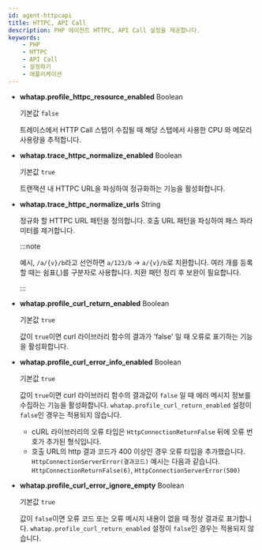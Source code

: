 ```yaml
---
id: agent-httpcapi
title: HTTPC, API Call
description: PHP 에이전트 HTTPC, API Call 설정을 제공합니다.
keywords:
    - PHP
    - HTTPC
    - API Call
    - 설정하기
    - 애플리케이션
---
```


* **whatap.profile_httpc_resource_enabled** <span class='type'>Boolean</span>

  기본값 `false`

  트레이스에서 HTTP Call 스텝이 수집될 때 해당 스텝에서 사용한 CPU 와 메모리 사용량을 추적합니다.

* **whatap.trace_httpc_normalize_enabled** <span class='type'>Boolean</span>

  기본값 `true`

  트랜잭션 내 HTTPC URL을 파싱하여 정규화하는 기능을 활성화합니다.

* **whatap.trace_httpc_normalize_urls** <span class='type'>String</span>

  정규화 할 HTTPC URL 패턴을 정의합니다. 호출 URL 패턴을 파싱하여 패스 파라미터를 제거합니다.

  :::note

  예시, `/a/{v}/b`라고 선언하면 `a/123/b` → `a/{v}/b`로 치환합니다. 여러 개를 등록할 때는 쉼표(,)를 구분자로 사용합니다. 치환 패턴 정리 후 보완이 필요합니다.
  
  :::

* **whatap.profile_curl_return_enabled** <span class='type'>Boolean</span>

  기본값 `true`

  값이 `true`이면 curl 라이브러리 함수의 결과가 'false' 일 때 오류로 표기하는 기능을 활성화합니다.

* **whatap.profile_curl_error_info_enabled** <span class='type'>Boolean</span>

  기본값 `true`

  값이 `true`이면 curl 라이브러리 함수의 결과값이 `false` 일 때 에러 메시지 정보를 수집하는 기능을 활성화합니다. `whatap.profile_curl_return_enabled` 설정이 `false`인 경우는 적용되지 않습니다.

  * cURL 라이브러리의 오류 타입은 `HttpConnectionReturnFalse` 뒤에 오류 번호가 추가된 형식입니다.
  * 호출 URL의 http 결과 코드가 400 이상인 경우 오류 타입을 추가했습니다. `HttpConnectionServerError(결과코드)` 예시는 다음과 같습니다. `HttpConnectionReturnFalse(6)`, `HttpConnectionServerError(500)`

* **whatap.profile_curl_error_ignore_empty** <span class='type'>Boolean</span>

  기본값 `true`

  값이 `false`이면 오류 코드 또는 오류 메시지 내용이 없을 때 정상 결과로 표기합니다. `whatap.profile_curl_return_enabled` 설정이 `false`인 경우는 적용되지 않습니다. 


